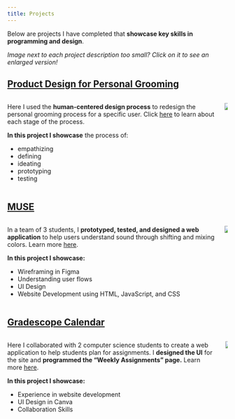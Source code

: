 ```yaml
---
title: Projects
---
```


Below are projects I have completed that **showcase key skills in programming and design**. 

*Image next to each project description too small? Click on it to see an enlarged version!*



## [Product Design for Personal Grooming](HCD-skin-care/)

::::: {.columns}

::: {.column}

Here I used the **human-centered design process** to redesign the personal grooming process for a specific user. Click [here](HCD-skin-care/) to learn about each stage of the process.

**In this project I showcase** the process of:

* empathizing
* defining 
* ideating
* prototyping
* testing

:::

::: {.column}

![](HCD-skin-care/images/HCD-skin-care-KG/HCDDP14243.jpg){.lightbox}

:::

:::::


## [MUSE](MUSE/)

::::: {.columns}

::: {.column}

In a team of 3 students, I **prototyped, tested, and designed a web application** to help users understand sound through shifting and mixing colors. Learn more [here](MUSE/). 

**In this project I showcase:**

* Wireframing in Figma
* Understanding user flows
* UI Design
* Website Development using HTML, JavaScript, and CSS

:::

::: {.column}

![](MUSE/images/MUSEMainUI.png){.lightbox}

:::

:::::


## [Gradescope Calendar](gradescope-cal/)

::::: {.columns}

::: {.column}

Here I collaborated with 2 computer science students to create a web application to help students plan for assignments. I **designed the UI** for the site and **programmed the "Weekly Assignments" page.** Learn more [here](gradescope-cal/). 

**In this project I showcase:**

* Experience in website development
* UI Design in Canva
* Collaboration Skills 

:::

::: {.column}

![](gradescope-cal/images/GCalWeeklyV2.png){.lightbox}

:::

:::::

